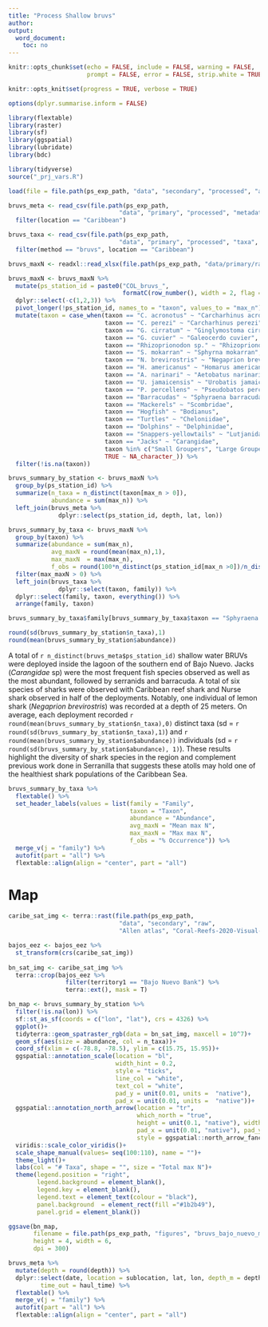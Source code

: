 ```yaml
---
title: "Process Shallow bruvs"
author: 
output:
  word_document:
    toc: no
---
```


```r
knitr::opts_chunk$set(echo = FALSE, include = FALSE, warning = FALSE,
                      prompt = FALSE, error = FALSE, strip.white = TRUE)

knitr::opts_knit$set(progress = TRUE, verbose = TRUE)

options(dplyr.summarise.inform = FALSE)

library(flextable)
library(raster)
library(sf)
library(ggspatial)
library(lubridate)
library(bdc)

library(tidyverse)
source("_prj_vars.R")

load(file = file.path(ps_exp_path, "data", "secondary", "processed", "admin_spatial_layers.RData"))

bruvs_meta <- read_csv(file.path(ps_exp_path, 
                               "data", "primary", "processed", "metadata", "bruvs_meta.csv")) %>% 
  filter(location == "Caribbean")

bruvs_taxa <- read_csv(file.path(ps_exp_path, 
                               "data", "primary", "processed", "taxa", "clean_master_taxa.csv")) %>% 
  filter(method == "bruvs", location == "Caribbean")

bruvs_maxN <- readxl::read_xlsx(file.path(ps_exp_path, "data/primary/raw/bruvs","COL_bruvs_MaxN.xlsx")) 

bruvs_maxN <- bruvs_maxN %>% 
  mutate(ps_station_id = paste0("COL_bruvs_", 
                                formatC(row_number(), width = 2, flag = 0))) %>% 
  dplyr::select(-c(1,2,3)) %>% 
  pivot_longer(!ps_station_id, names_to = "taxon", values_to = "max_n") %>% 
  mutate(taxon = case_when(taxon == "C. acronotus" ~ "Carcharhinus acronotus",
                           taxon == "C. perezi" ~ "Carcharhinus perezi",
                           taxon == "G. cirratum" ~ "Ginglymostoma cirratum",
                           taxon == "G. cuvier" ~ "Galeocerdo cuvier",
                           taxon == "Rhizoprionodon sp." ~ "Rhizoprionodon",
                           taxon == "S. mokarran" ~ "Sphyrna mokarran",
                           taxon == "N. brevirostris" ~ "Negaprion brevirostris",
                           taxon == "H. americanus" ~ "Homarus americanus",
                           taxon == "A. narinari" ~ "Aetobatus narinari",
                           taxon == "U. jamaicensis" ~ "Urobatis jamaicensis",
                           taxon == "P. percellens" ~ "Pseudobatos percellens",
                           taxon == "Barracudas" ~ "Sphyraena barracuda",
                           taxon == "Mackerels" ~ "Scombridae",
                           taxon == "Hogfish" ~ "Bodianus",
                           taxon == "Turtles" ~ "Cheloniidae",
                           taxon == "Dolphins" ~ "Delphinidae",
                           taxon == "Snappers-yellowtails" ~ "Lutjanidae",
                           taxon == "Jacks" ~ "Carangidae",
                           taxon %in% c("Small Groupers", "Large Groupers") ~ "Serranidae",
                           TRUE ~ NA_character_)) %>% 
  filter(!is.na(taxon))
```


```r
bruvs_summary_by_station <- bruvs_maxN %>% 
  group_by(ps_station_id) %>% 
  summarize(n_taxa = n_distinct(taxon[max_n > 0]),
            abundance = sum(max_n)) %>% 
  left_join(bruvs_meta %>% 
              dplyr::select(ps_station_id, depth, lat, lon))

bruvs_summary_by_taxa <- bruvs_maxN %>% 
  group_by(taxon) %>% 
  summarize(abundance = sum(max_n),
            avg_maxN = round(mean(max_n),1),
            max_maxN  = max(max_n),
            f_obs = round(100*n_distinct(ps_station_id[max_n >0])/n_distinct(bruvs_meta$ps_station_id),1)) %>%
  filter(max_maxN > 0) %>% 
  left_join(bruvs_taxa %>% 
              dplyr::select(taxon, family)) %>% 
  dplyr::select(family, taxon, everything()) %>% 
  arrange(family, taxon)

bruvs_summary_by_taxa$family[bruvs_summary_by_taxa$taxon == "Sphyraena barracuda"] <- "Sphyraenidae"

round(sd(bruvs_summary_by_station$n_taxa),1)
round(mean(bruvs_summary_by_station$abundance))
```

A total of `r n_distinct(bruvs_meta$ps_station_id)` shallow water BRUVs were deployed inside the lagoon of the southern end of Bajo Nuevo. Jacks (*Carangidae* sp) were the most frequent fish species observed as well as the most abundant, followed by serranids and barracuda. A total of six species of sharks were observed with Caribbean reef shark and Nurse shark observed in half of the deployments. Notably, one individual of lemon shark (*Negaprion brevirostris*) was recorded at a depth of 25 meters. On average, each deployment recorded `r round(mean(bruvs_summary_by_station$n_taxa),0)` distinct taxa (sd = `r round(sd(bruvs_summary_by_station$n_taxa),1)`) and `r round(mean(bruvs_summary_by_station$abundance))` individuals (sd = `r round(sd(bruvs_summary_by_station$abundance), 1)`). These results highlight the diversity of shark species in the region and complement previous work done in Serranilla that suggests these atolls may hold one of the healthiest shark populations of the Caribbean Sea. 

```r
bruvs_summary_by_taxa %>% 
  flextable() %>% 
  set_header_labels(values = list(family = "Family", 
                                  taxon = "Taxon", 
                                  abundance = "Abundance",
                                  avg_maxN = "Mean max N",
                                  max_maxN = "Max max N",
                                  f_obs = "% Occurrence")) %>%
  merge_v(j = "family") %>% 
  autofit(part = "all") %>%
  flextable::align(align = "center", part = "all")
```


# Map 

```r
caribe_sat_img <- terra::rast(file.path(ps_exp_path, 
                               "data", "secondary", "raw", 
                               "Allen atlas", "Coral-Reefs-2020-Visual-V1-Mosaic", "satellite_imagery_0.tif")) 

bajos_eez <- bajos_eez %>% 
  st_transform(crs(caribe_sat_img)) 
  
bn_sat_img <- caribe_sat_img %>% 
  terra::crop(bajos_eez %>% 
                filter(territory1 == "Bajo Nuevo Bank") %>% 
                terra::ext(), mask = T) 

bn_map <- bruvs_summary_by_station %>% 
  filter(!is.na(lon)) %>% 
  sf::st_as_sf(coords = c("lon", "lat"), crs = 4326) %>% 
  ggplot()+
  tidyterra::geom_spatraster_rgb(data = bn_sat_img, maxcell = 10^7)+
  geom_sf(aes(size = abundance, col = n_taxa))+
  coord_sf(xlim = c(-78.8, -78.5), ylim = c(15.75, 15.95))+
  ggspatial::annotation_scale(location = "bl", 
                              width_hint = 0.2, 
                              style = "ticks", 
                              line_col = "white",
                              text_col = "white",
                              pad_y = unit(0.01, units =  "native"), 
                              pad_x = unit(0.01, units =  "native"))+
  ggspatial::annotation_north_arrow(location = "tr", 
                                    which_north = "true", 
                                    height = unit(0.1, "native"), width = unit(0.1, "native"),
                                    pad_x = unit(0.01, "native"), pad_y = unit(0.01, "native"),
                                    style = ggspatial::north_arrow_fancy_orienteering)+
  viridis::scale_color_viridis()+
  scale_shape_manual(values= seq(100:110), name = "")+
  theme_light()+
  labs(col = "# Taxa", shape = "", size = "Total max N")+
  theme(legend.position = "right",
        legend.background = element_blank(),
        legend.key = element_blank(),
        legend.text = element_text(colour = "black"), 
        panel.background  = element_rect(fill ="#1b2b49"),
        panel.grid = element_blank())

ggsave(bn_map,
       filename = file.path(ps_exp_path, "figures", "bruvs_bajo_nuevo_map.png"), 
       height = 4, width = 6,
       dpi = 300)
```

```r
bruvs_meta %>% 
  mutate(depth = round(depth)) %>% 
  dplyr::select(date, location = sublocation, lat, lon, depth_m = depth, time_in = local_time, 
         time_out = haul_time) %>% 
  flextable() %>% 
  merge_v(j = "family") %>% 
  autofit(part = "all") %>%
  flextable::align(align = "center", part = "all")
```

